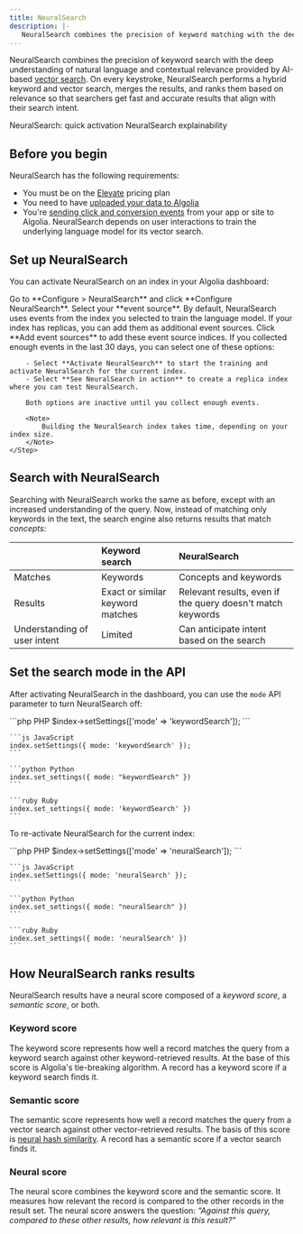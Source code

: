 ```yaml
---
title: NeuralSearch
description: |-
   NeuralSearch combines the precision of keyword matching with the deep understanding of natural language and contextual relevance provided by AI-based vector search.
---
```


NeuralSearch combines the precision of keyword search with the deep understanding of natural language and contextual relevance provided by AI-based [vector search](https://www.algolia.com/blog/ai/what-is-vector-search/).
On every keystroke, NeuralSearch performs a hybrid keyword and vector search,
merges the results, and ranks them based on relevance so that searchers get fast and accurate results that align with their search intent.

<CardGroup cols={2}>
    <Card title="Algolia Academy" icon="photo-film" href="https://academy.algolia.com/guides/b4689b6a-6f69-11ee-b413-023abcbc0155/tasks/6eb06fb8-f66e-11ed-9e23-021a54024a59" horizontal="true" color="#c7519c">
        NeuralSearch: quick activation
    </Card>
    <Card title="Algolia Academy" icon="photo-film" href="https://academy.algolia.com/guides/6189a948-0717-11ef-a74e-02fcc09ef7a1/tasks/7ed4528e-0247-11ef-870b-02e7ae2b609b" horizontal="true" color="#c7519c">
        NeuralSearch explainability
    </Card>
</CardGroup>

## Before you begin

NeuralSearch has the following requirements:

- You must be on the [Elevate](https://www.algolia.com/pricing/) pricing plan
- You need to have [uploaded your data to Algolia](/guides/sending-and-managing-data/send-and-update-your-data/)
- You're [sending click and conversion events](/guides/send-events/get-started/) from your app or site to Algolia. NeuralSearch depends on user interactions to train the underlying language model for its vector search.

## Set up NeuralSearch

You can activate NeuralSearch on an index in your Algolia dashboard:


<Dashboard />

<Steps>
    <Step title="Configure NeuralSearch" stepNumber={4}>
        Go to **Configure > NeuralSearch** and click **Configure NeuralSearch**.
    </Step>
    <Step title="Select source" stepNumber={5}>
        Select your **event source**.
        By default, NeuralSearch uses events from the index you selected to train the language model.
        If your index has replicas, you can add them as additional event sources.
        Click **Add event sources** to add these event source indices.
    </Step>
    <Step title="Select NeuralSearch options" stepNumber={6}>
        If you collected enough events in the last 30 days, you can select one of these options:

        - Select **Activate NeuralSearch** to start the training and activate NeuralSearch for the current index.
        - Select **See NeuralSearch in action** to create a replica index where you can test NeuralSearch.

        Both options are inactive until you collect enough events.

        <Note>
            Building the NeuralSearch index takes time, depending on your index size.
        </Note>
    </Step>
</Steps>

## Search with NeuralSearch

Searching with NeuralSearch works the same as before,
except with an increased understanding of the query.
Now, instead of matching only keywords in the text,
the search engine also returns results that match _concepts_:

|                              | Keyword search                   | NeuralSearch                                               |
| ---------------------------- | :------------------------------- | :--------------------------------------------------------- |
| Matches                      | Keywords                         | Concepts and keywords                                      |
| Results                      | Exact or similar keyword matches | Relevant results, even if the query doesn't match keywords |
| Understanding of user intent | Limited                          | Can anticipate intent based on the search                  |

## Set the search mode in the API

After activating NeuralSearch in the dashboard,
you can use the `mode` API parameter to turn NeuralSearch off:

<CodeGroup>
    ```php PHP
    $index->setSettings(['mode' => 'keywordSearch']);
    ```

    ```js JavaScript
    index.setSettings({ mode: 'keywordSearch' });
    ```

    ```python Python
    index.set_settings({ mode: "keywordSearch" })
    ```

    ```ruby Ruby
    index.set_settings({ mode: 'keywordSearch' })
    ```
</CodeGroup>

To re-activate NeuralSearch for the current index:

<CodeGroup>
    ```php PHP
    $index->setSettings(['mode' => 'neuralSearch']);
    ```

    ```js JavaScript
    index.setSettings({ mode: 'neuralSearch' });
    ```

    ```python Python
    index.set_settings({ mode: "neuralSearch" })
    ```

    ```ruby Ruby
    index.set_settings({ mode: 'neuralSearch' })
    ```
</CodeGroup>

## How NeuralSearch ranks results

NeuralSearch results have a neural score composed of a _keyword score_, a _semantic score_, or both.

### Keyword score

The keyword score represents how well a record matches the query from a keyword search against other keyword-retrieved results.
At the base of this score is Algolia's tie-breaking algorithm.
A record has a keyword score if a keyword search finds it.

### Semantic score

The semantic score represents how well a record matches the query from a vector search against other vector-retrieved results.
The basis of this score is [neural hash similarity](https://www.algolia.com/blog/ai/what-is-hashing-and-how-does-it-improve-website-and-app-search/).
A record has a semantic score if a vector search finds it.

### Neural score

The neural score combines the keyword score and the semantic score.
It measures how relevant the record is compared to the other records in the result set.
The neural score answers the question:
_“Against this query, compared to these other results, how relevant is this result?”_

